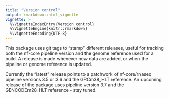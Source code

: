 ```yaml
---
title: "Version control"
output: rmarkdown::html_vignette
vignette: >
  %\VignetteIndexEntry{Version control}
  %\VignetteEngine{knitr::rmarkdown}
  %\VignetteEncoding{UTF-8}
---
```


This package uses git tags to "stamp" different releases, useful for tracking both the 
nf-core pipeline version and the genome reference used for a build. A release is made
whenever new data are added, or when the pipeline or genome reference is updated.

Currently the "latest" release points to a patchwork of nf-core/rnaseq pipeline versions 
3.5 or 3.6 and the GRCm38_HLT reference. An upcoming release of the package uses 
pipeline version 3.7 and the GENCODEm28_HLT reference - stay tuned.

